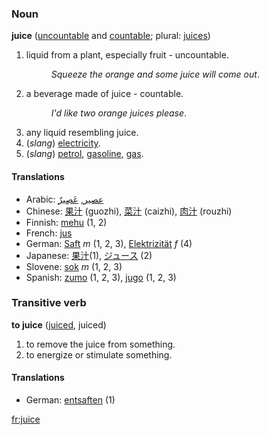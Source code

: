 ===Noun===
'''juice''' ([[uncountable]] and [[countable]]; plural: [[juices]])

# liquid from a plant, especially fruit - uncountable.
#:''Squeeze the orange and some juice will come out''.
# a beverage made of juice - countable.
#:''I'd like two orange juices please''.
# any liquid resembling juice.
# (''slang'') [[electricity]].
# (''slang'') [[petrol]], [[gasoline]], [[gas]].

====Translations====
*Arabic: [[عصير]], [[عَصِيرٌ]]
*Chinese: [[果汁]] (guozhi), [[菜汁]] (caizhi), [[肉汁]] (rouzhi)
*Finnish: [[mehu]] (1, 2)
*French: [[jus]]
*German: [[Saft]] ''m'' (1, 2, 3), [[Elektrizität]] ''f'' (4)
*Japanese: [[果汁]](1), [[ジュース]] (2)
*Slovene: [[sok]] ''m'' (1, 2, 3)
*Spanish: [[zumo]] (1, 2, 3), [[jugo]] (1, 2, 3)

===Transitive verb===
'''to juice''' ([[juiced]], juiced)

# to remove the juice from something.
# to energize or stimulate something.

====Translations====
*German: [[entsaften]] (1)
[[fr:juice]]